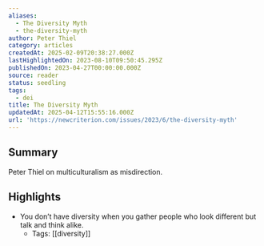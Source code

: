 ```yaml
---
aliases:
  - The Diversity Myth
  - the-diversity-myth
author: Peter Thiel
category: articles
createdAt: 2025-02-09T20:38:27.000Z
lastHighlightedOn: 2023-08-10T09:50:45.295Z
publishedOn: 2023-04-27T00:00:00.000Z
source: reader
status: seedling
tags:
  - dei
title: The Diversity Myth
updatedAt: 2025-04-12T15:55:16.000Z
url: 'https://newcriterion.com/issues/2023/6/the-diversity-myth'
---
```

## Summary

Peter Thiel on multiculturalism as misdirection.

## Highlights

- You don’t have diversity when you gather people who look different but talk and think alike.
    - Tags: [[diversity]]
